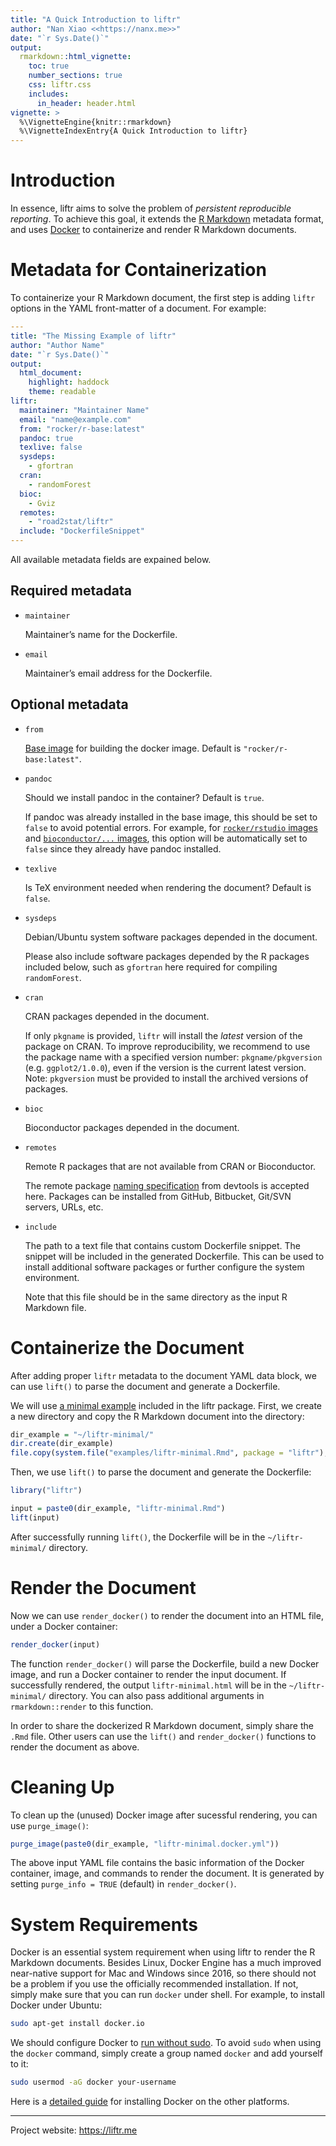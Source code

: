 ```yaml
---
title: "A Quick Introduction to liftr"
author: "Nan Xiao <<https://nanx.me>>"
date: "`r Sys.Date()`"
output:
  rmarkdown::html_vignette:
    toc: true
    number_sections: true
    css: liftr.css
    includes:
      in_header: header.html
vignette: >
  %\VignetteEngine{knitr::rmarkdown}
  %\VignetteIndexEntry{A Quick Introduction to liftr}
---
```


# Introduction

In essence, liftr aims to solve the problem of _persistent reproducible reporting_. To achieve this goal, it extends the [R Markdown](http://rmarkdown.rstudio.com) metadata format, and uses [Docker](https://www.docker.com) to containerize and render R Markdown documents.

# Metadata for Containerization

To containerize your R Markdown document, the first step is adding `liftr` options in the YAML front-matter of a document. For example:

```yaml
---
title: "The Missing Example of liftr"
author: "Author Name"
date: "`r Sys.Date()`"
output:
  html_document:
    highlight: haddock
    theme: readable
liftr:
  maintainer: "Maintainer Name"
  email: "name@example.com"
  from: "rocker/r-base:latest"
  pandoc: true
  texlive: false
  sysdeps:
    - gfortran
  cran:
    - randomForest
  bioc:
    - Gviz
  remotes:
    - "road2stat/liftr"
  include: "DockerfileSnippet"
---
```

All available metadata fields are expained below.

## Required metadata

- `maintainer`

    Maintainer's name for the Dockerfile.

- `email`

    Maintainer's email address for the Dockerfile.

## Optional metadata

- `from`

    [Base image](https://docs.docker.com/reference/builder/#from) for
    building the docker image. Default is `"rocker/r-base:latest"`.

- `pandoc`

    Should we install pandoc in the container? Default is `true`.

    If pandoc was already installed in the base image, this should be
    set to `false` to avoid potential errors. For example, for
    [`rocker/rstudio` images](https://registry.hub.docker.com/u/rocker/rstudio/)
    and [`bioconductor/...` images](https://www.bioconductor.org/help/docker/),
    this option will be automatically set to `false` since they already
    have pandoc installed.

- `texlive`

    Is TeX environment needed when rendering the document? Default is `false`.

- `sysdeps`

    Debian/Ubuntu system software packages depended in the document.

    Please also include software packages depended by the R packages
    included below, such as `gfortran` here required for compiling
    `randomForest`.

- `cran`

    CRAN packages depended in the document.

    If only `pkgname` is provided, `liftr` will install the _latest_
    version of the package on CRAN. To improve reproducibility,
    we recommend to use the package name with a specified version number:
    `pkgname/pkgversion` (e.g. `ggplot2/1.0.0`), even if the version
    is the current latest version. Note: `pkgversion` must be provided
    to install the archived versions of packages.

- `bioc`

    Bioconductor packages depended in the document.

- `remotes`

    Remote R packages that are not available from CRAN or Bioconductor.

    The remote package [naming specification](https://cran.r-project.org/web/packages/devtools/vignettes/dependencies.html)
    from devtools is accepted here. Packages can be installed from GitHub,
    Bitbucket, Git/SVN servers, URLs, etc.

- `include`

    The path to a text file that contains custom Dockerfile snippet.
    The snippet will be included in the generated Dockerfile.
    This can be used to install additional software packages or
    further configure the system environment.

    Note that this file should be in the same directory as the
    input R Markdown file.

# Containerize the Document

After adding proper `liftr` metadata to the document YAML data block, we can use `lift()` to parse the document and generate a Dockerfile.

We will use [a minimal example](https://github.com/road2stat/liftr/blob/master/inst/examples/liftr-minimal.Rmd) included in the liftr package. First, we create a new directory and copy the R Markdown document into the directory:

```r
dir_example = "~/liftr-minimal/"
dir.create(dir_example)
file.copy(system.file("examples/liftr-minimal.Rmd", package = "liftr"), dir_example)
```

Then, we use `lift()` to parse the document and generate the Dockerfile:

```r
library("liftr")

input = paste0(dir_example, "liftr-minimal.Rmd")
lift(input)
```

After successfully running `lift()`, the Dockerfile will be in the `~/liftr-minimal/` directory.

# Render the Document

Now we can use `render_docker()` to render the document into an HTML file, under a Docker container:

```r
render_docker(input)
```

The function `render_docker()` will parse the Dockerfile, build a new Docker image, and run a Docker container to render the input document. If successfully rendered, the output `liftr-minimal.html` will be in the `~/liftr-minimal/` directory. You can also pass additional arguments in `rmarkdown::render` to this function.

In order to share the dockerized R Markdown document, simply share the `.Rmd` file. Other users can use the `lift()` and `render_docker()` functions to render the document as above.

# Cleaning Up

To clean up the (unused) Docker image after sucessful rendering, you can use `purge_image()`:

```r
purge_image(paste0(dir_example, "liftr-minimal.docker.yml"))
```

The above input YAML file contains the basic information of the Docker container, image, and commands to render the document. It is generated by setting `purge_info = TRUE` (default) in `render_docker()`.

# System Requirements

Docker is an essential system requirement when using liftr to render the R Markdown documents. Besides Linux, Docker Engine has a much improved near-native support for Mac and Windows since 2016, so there should not be a problem if you use the officially recommended installation. If not, simply make sure that you can run `docker` under shell. For example, to install Docker under Ubuntu:

```bash
sudo apt-get install docker.io
```

We should configure Docker to [run without sudo](https://docs.docker.com/installation/ubuntulinux/#create-a-docker-group). To avoid `sudo` when using the `docker` command, simply create a group named `docker` and add yourself to it:

```bash
sudo usermod -aG docker your-username
```

Here is a [detailed guide](https://docs.docker.com/engine/installation/) for installing Docker on the other platforms.

<hr>

Project website: [https://liftr.me](https://liftr.me)
